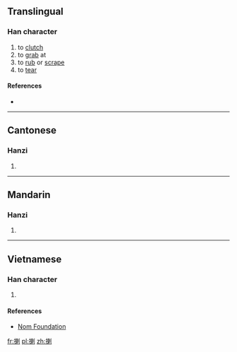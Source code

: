 ==Translingual==

===Han character===
{{Han char|rn=64|rad=手|as=09|sn=12|four=|canj=手木中弓 (QDLN)|ids=⿰[[扌]][[剌]]}}

# to [[clutch]]
# to [[grab]] at
# to [[rub]] or [[scrape]]
# to [[tear]]

====References====
* {{Han ref|kx=0443.220|dkj=12380|dj=0794.220|hdz=31913.060|uh=63E6|ud=25574}}

----

==Cantonese==

===Hanzi===
{{yue-hanzi|jyut=[[laa2]], [[laa3]], [[laa5]]|y=la2, la3, la5}}

# {{defn|lang=yue|sort=手09}}

----

==Mandarin==

===Hanzi===
{{cmn-hanzi|pin=[[lá]] ([[la2]]), [[xiāo]] ([[xiao1]])|wg=la<sup>2</sup>, hsiao<sup>1</sup>}}

# {{defn|lang=cmn|sort=手09}}

----

==Vietnamese==

===Han character===
{{vi-hantu|rs=手09|rắc}}

# {{defn|lang=vi|sort=手09}}

====References====
*[http://nomfoundation.org/common/nom_details.php?codepoint=63e6 Nom Foundation]

[[fr:揦]]
[[pl:揦]]
[[zh:揦]]